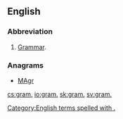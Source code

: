 ==English==

===Abbreviation===
{{head|en|abbreviation}}
# [[grammar|Grammar]].

===Anagrams===
* [[MAgr#English|MAgr]]
[[Category:English terms spelled with .]]

[[cs:gram.]]
[[io:gram.]]
[[sk:gram.]]
[[sv:gram.]]